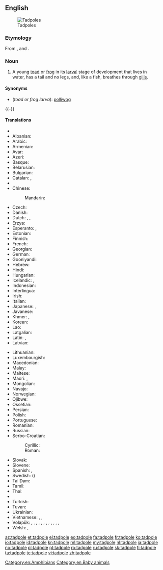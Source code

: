 ==English==
{{wikipedia}}
[[Image:Tadpoles 10 days.jpg|thumb|Tadpoles]]
===Etymology===
From {{etyl|enm|en}}, {{term|lang=enm|tad||toad}} and {{term|lang=enm|poll||head}}.

===Noun===
{{en-noun}}

# A young [[toad]] or [[frog]] in its [[larval]] stage of development that lives in water, has a tail and no legs, and, like a fish, breathes through [[gill]]s.

====Synonyms====
* (''toad or frog larva''): [[polliwog]]
{{-}}
====Translations====
{{trans-top|toad or frog larva}}
* {{trreq|af}}
* Albanian: {{t|sq|fulterëz|f}}
* Arabic: {{t|ar|شُرْغُوف|m|tr=šurğūf|sc=Arab}}
* Armenian: {{t|hy|շերեփուկ|tr=šerep'uk|sc=Armn}}
* Avar: {{t|av|къоркъотӏинчӏ|sc=Cyrl}}
* Azeri: {{t+|az|çömçəquyruq}}
* Basque: {{t|eu|zapaburu}}
* Belarusian: {{t|be|апалонік|m|tr=apalónik|sc=Cyrl}}
* Bulgarian: {{t|bg|попова лъжичка|f|tr=popova lǎžička|sc=Cyrl}}
* Catalan: {{t|ca|capgròs|m}}, {{t|ca|cullerot|m}}
* {{trreq|ce}}
* Chinese:
*: Mandarin: {{t+|cmn|蝌蚪|tr=kēdǒu|sc=Hani}}
* Czech: {{t+|cs|pulec|m}}
* Danish: {{t|da|haletudse|c}}
* Dutch: {{t+|nl|dikkopje|m}} {{qualifier|diminutive}}, {{t+|nl|dikkop|m}}, {{t+|nl|kikkervisje}} {{qualifier|diminutive}}
* Erzya: {{t|myv|ботпря|tr=botprja|sc=Cyrl}}
* Esperanto: {{t|eo|ranido}}, {{t|eo|bufido}}
* Estonian: {{t|et|kulles}}
* Finnish: {{t+|fi|nuijapää}}
* French: {{t+|fr|têtard|m}}
* Georgian: {{t|ka|თავკომბალა|tr=t‘avkombala|sc=Geor}}
* German: {{t+|de|Kaulquappe|f}}
* Gooniyandi: {{t|gni|gilyjirrjgi}}
* Hebrew: {{t|he|רֹאשָׁן|m|tr=rošan}}
* Hindi: {{t|hi|इल्ली|tr=illī|sc=Deva}}
* Hungarian: {{t+|hu|ebihal}}
* Icelandic: {{t|is|halakarta|f}}, {{t|is|froskungi|m}}
* Indonesian: {{t+|id|berudu}}
* Interlingua: {{t|ia|larva de rana}}
* Irish: {{t|ga|torbán|m}}
* Italian: {{t+|it|girino|m}}
* Japanese: {{t+|ja|おたまじゃくし|tr=おたまじゃくし, otamajakushi}}, {{t|ja|オタマジャクシ|tr=otamajakushi|sc=Jpan}}
* Javanese: {{t|jv|kecebong}}
* Khmer: {{t|km|កូនក្អុក|tr=koonk’ok|sc=Khmr}}, {{t|km|កូនពៀក|tr=koonpiek|sc=Khmr}}
* Korean: {{t+|ko|올챙이|tr=olchaeng-i|sc=Kore}}
* Lao: {{t|lo|ຮວກ|tr=huak|sc=Laoo}}
* Latgalian: {{t|ltg|kūrcaklys|m}}
* Latin: {{t|la|ranunculus|m}}, {{t|la|ranula|f}}
* Latvian: {{t|lv|kurkulis|m}}
{{trans-mid}}
* Lithuanian: {{t|lt|buožgalvis}}
* Luxembourgish: {{t|lb|Kauzekapp|m}}
* Macedonian: {{t|mk|полноглавец|m|tr=polnoglávec}}
* Malay: {{t|ms|berudu}}
* Maltese: {{t|mt|marżepp|m}}
* Maori: {{t|mi|hua poraka}}, {{t|mi|punua poraka}}
* Mongolian: {{t|mn|шанаган хорхой|tr=šanagan horhoy|sc=Cyrl}}
* Navajo: {{t|nv|tsʼǫʼasánii}}
* Norwegian: {{t+|no|rumpetroll}}
* Ojibwe: {{t|oj|boodoonh}}
* Ossetian: {{t|os|къӕбила|sc=Cyrl}}
* Persian: {{t|fa|بچه قورباغه|tr=bačče-ye qurbâğe}}
* Polish: {{t+|pl|kijanka|f}}
* Portuguese: {{t+|pt|girino|m}}
* Romanian: {{t+|ro|mormoloc|m}}
* Russian: {{t+|ru|головастик|m|tr=golovástik}}
* Serbo-Croatian:
*: Cyrillic: {{t|sh|пуноглавац|m}}
*: Roman: {{t|sh|punoglavac|m}}
* Slovak: {{t+|sk|žubrienka|f}}
* Slovene: {{t|sl|paglavec|m}}
* Spanish: {{t+|es|renacuajo|m}}, {{t+|es|ranacuajo|m}}
* Swedish: ({{t+|sv|grodyngel|alt=grod}}){{t+|sv|yngel|c}}
* Tai Dam: {{t|blt|ʻkhuạk|sc=Tavt}}
* Tamil: {{t+|ta|தவளைக்குஞ்சு|tr=tavaḷaikkuñcu}}
* Thai: {{t|th|ลูกกบ|tr=lôok gòp|sc=Thai}}
* {{trreq|bo}}
* Turkish: {{t+|tr|iribaş}}
* Tuvan: {{t|tyv|пага төлү|tr=paga tölü}}
* Ukrainian: {{t|uk|пуголовок|m|tr=puholovok|sc=Cyrl}}
* Vietnamese: {{t+|vi|nòng nọc}}, {{t|vi|nọc nọc}}, {{t|vi|óc nóc}}
* Volapük: {{qualifier|♂♀}} {{t|vo|frogalarvat}}, {{qualifier|♂}} {{t|vo|frogahilarvat}}, {{qualifier|♀}} {{t|vo|frogajilarvat}}, {{qualifier|♂♀ offspring}} {{t|vo|frogül}}, {{qualifier|♂ offspring}} {{t|vo|hifrogül}}, {{qualifier|♀ offspring}} {{t|vo|jifrogül}}, {{qualifier|♂♀ offspring}} {{t|vo|bufodül}}, {{qualifier|♂ offspring}} {{t|vo|hibufodül}}, {{qualifier|♀ offspring}} {{t|vo|jibufodül}}, {{qualifier|♂♀ offspring}} {{t|vo|rosipül}}, {{qualifier|♂ offspring}} {{t|vo|hirosipül}}, {{qualifier|♀ offspring}} {{t|vo|jirosipül}}, {{qualifier|obsolete}} {{t|vo|smafrog}}
* Welsh: {{t|cy|grifft|m}}, {{t+|cy|penbwl|m}}
{{trans-bottom}}

[[Category:en:Amphibians]]
[[Category:en:Baby animals]]

[[az:tadpole]]
[[et:tadpole]]
[[el:tadpole]]
[[eo:tadpole]]
[[fa:tadpole]]
[[fr:tadpole]]
[[ko:tadpole]]
[[io:tadpole]]
[[id:tadpole]]
[[kn:tadpole]]
[[ml:tadpole]]
[[my:tadpole]]
[[nl:tadpole]]
[[ja:tadpole]]
[[no:tadpole]]
[[pl:tadpole]]
[[pt:tadpole]]
[[ro:tadpole]]
[[ru:tadpole]]
[[sk:tadpole]]
[[fi:tadpole]]
[[ta:tadpole]]
[[te:tadpole]]
[[vi:tadpole]]
[[zh:tadpole]]